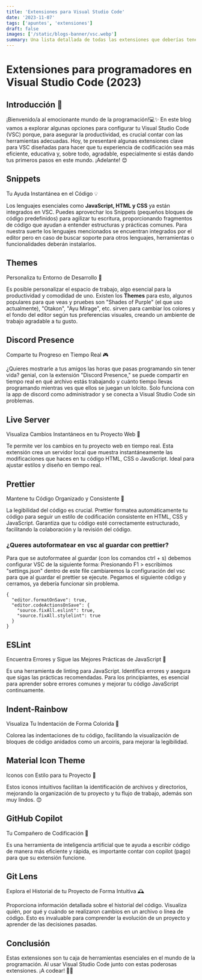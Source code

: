 ```yaml
---
title: 'Extensiones para Visual Studio Code'
date: '2023-11-07'
tags: ['apuntes', 'extensiones']
draft: false
images: ['/static/blogs-banner/vsc.webp']
summary: Una lista detallada de todas las extensiones que deberías tener en tu editor de código.
---
```


# Extensiones para programadores en Visual Studio Code (2023)

## Introducción 🚀

¡Bienvenido/a al emocionante mundo de la programación!💻✨ En este blog vamos a explorar algunas opciones para configurar tu Visual Studio Code (VSC) porque, para asegurar la productividad, es crucial contar con las herramientas adecuadas. Hoy, te presentaré algunas extensiones clave para VSC diseñadas para hacer que tu experiencia de codificación sea más eficiente, educativa y, sobre todo, agradable, especialmente si estás dando tus primeros pasos en este mundo. ¡Adelante! 😊

## Snippets

Tu Ayuda Instantánea en el Código 💡

Los lenguajes esenciales como **JavaScript, HTML y CSS** ya están integrados en VSC. Puedes aprovechar los Snippets (pequeños bloques de código predefinidos) para agilizar tu escritura, proporcionando fragmentos de código que ayudan a entender estructuras y prácticas comunes. Para nuestra suerte los lenguajes mencionados se encuentran integrados por el editor pero en caso de buscar soporte para otros lenguajes, herramientas o funcionalidades deberán instalarlos.

## Themes

Personaliza tu Entorno de Desarrollo 🌈

Es posible personalizar el espacio de trabajo, algo esencial para la productividad y comodidad de uno. Existen los **Themes** para esto, algunos populares para que veas y pruebes son "Shades of Purple" (el que uso actualmente), "Otakon", "Ayu Mirage", etc. sirven para cambiar los colores y el fondo del editor según tus preferencias visuales, creando un ambiente de trabajo agradable a tu gusto.

## Discord Presence

Comparte tu Progreso en Tiempo Real 🎮

¿Quieres mostrarle a tus amigos las horas que pasas programando sin tener vida? genial, con la extensión "Discord Presence," se puede compartir en tiempo real en qué archivo estás trabajando y cuánto tiempo llevas programando mientras ves que ellos se juegan un lolcito. Solo funciona con la app de discord como administrador y se conecta a Visual Studio Code sin problemas.

## Live Server

Visualiza Cambios Instantáneos en tu Proyecto Web 🎥

Te permite ver los cambios en tu proyecto web en tiempo real. Esta extensión crea un servidor local que muestra instantáneamente las modificaciones que haces en tu código HTML, CSS o JavaScript. Ideal para ajustar estilos y diseño en tiempo real.

## Prettier

Mantene tu Código Organizado y Consistente 🎨

La legibilidad del código es crucial. Prettier formatea automáticamente tu código para seguir un estilo de codificación consistente en HTML, CSS y JavaScript. Garantiza que tu código esté correctamente estructurado, facilitando la colaboración y la revisión del código.

### ¿Queres autoformatear en vsc al guardar con prettier?

Para que se autoformatee al guardar (con los comandos ctrl + s) debemos configurar VSC de la siguiente forma:
Presionando F1 > escribimos "settings.json" dentro de este file cambiaremos la configuración del vsc para que al guardar el prettier se ejecute.
Pegamos el siguiente código y cerramos, ya debería funcionar sin problema.

```
{
  "editor.formatOnSave": true,
  "editor.codeActionsOnSave": {
    "source.fixAll.eslint": true,
    "source.fixAll.stylelint": true
  }
}
```

## ESLint

Encuentra Errores y Sigue las Mejores Prácticas de JavaScript 📛

Es una herramienta de linting para JavaScript. Identifica errores y asegura que sigas las prácticas recomendadas. Para los principiantes, es esencial para aprender sobre errores comunes y mejorar tu código JavaScript continuamente.

## Indent-Rainbow

Visualiza Tu Indentación de Forma Colorida 🌈

Colorea las indentaciones de tu código, facilitando la visualización de bloques de código anidados como un arcoiris, para mejorar la legibilidad.

## Material Icon Theme

Iconos con Estilo para tu Proyecto 🎉

Estos iconos intuitivos facilitan la identificación de archivos y directorios, mejorando la organización de tu proyecto y tu flujo de trabajo, además son muy lindos. 😊

## GitHub Copilot

Tu Compañero de Codificación 🤖

Es una herramienta de inteligencia artificial que te ayuda a escribir código de manera más eficiente y rápida, es importante contar con copilot (pago) para que su extensión funcione.

## Git Lens

Explora el Historial de tu Proyecto de Forma Intuitiva 🕰️

Proporciona información detallada sobre el historial del código. Visualiza quién, por qué y cuándo se realizaron cambios en un archivo o línea de código. Esto es invaluable para comprender la evolución de un proyecto y aprender de las decisiones pasadas.

## Conclusión

Estas extensiones son tu caja de herramientas esenciales en el mundo de la programación. Al usar Visual Studio Code junto con estas poderosas extensiones. ¡A codear! 🚀😊
